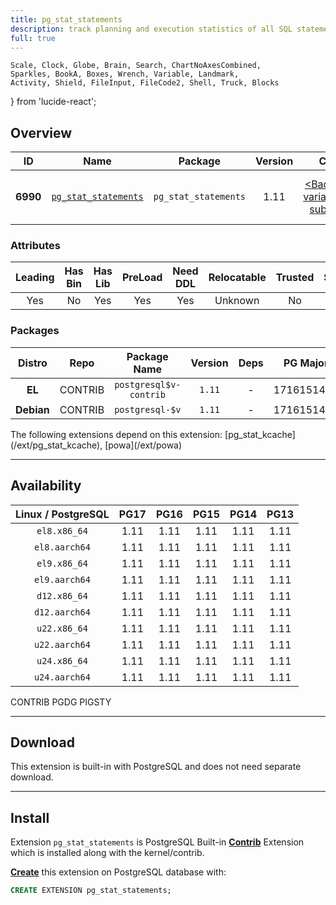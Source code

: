 ```yaml
---
title: pg_stat_statements
description: track planning and execution statistics of all SQL statements executed
full: true
---
```


    Scale, Clock, Globe, Brain, Search, ChartNoAxesCombined,
    Sparkles, BookA, Boxes, Wrench, Variable, Landmark,
    Activity, Shield, FileInput, FileCode2, Shell, Truck, Blocks
} from 'lucide-react';

## Overview

| <TooltipIconButton tooltip="Extension unique identifier" side="top">ID</TooltipIconButton> | <TooltipIconButton tooltip="Extension name" side="top">Name</TooltipIconButton> | <TooltipIconButton tooltip="Package name for installation" side="top">Package</TooltipIconButton> | <TooltipIconButton tooltip="Latest available extension version" side="top">Version</TooltipIconButton> | <TooltipIconButton tooltip="Extension category" side="top">Category</TooltipIconButton> | <TooltipIconButton tooltip="Open source license" side="top">License</TooltipIconButton> | <TooltipIconButton tooltip="Programming language" side="top">Lang</TooltipIconButton> |
|:--------:|:--------:|:----------:|:--------------:|:---------------------------------------:|:------------------------------------------------------:|:----:|
| **6990** | [`pg_stat_statements`](https://www.postgresql.org/docs/current/pgstatstatements.html) | `pg_stat_statements` | 1.11 | <a href="/ext/stat" className="no-underline"><Badge icon={<Activity />} variant="green-subtle">STAT</Badge></a> | <a href="/ext/list/license#postgresql" className="no-underline"><Badge icon={<Scale />} variant="blue-subtle">PostgreSQL</Badge></a> | <a href="/ext/list/lang#c"><Badge icon={<FileCode2 />} variant="blue-subtle">C</Badge></a> |

### Attributes

| <TooltipIconButton tooltip="The Primary Leading extension in the Package" side="top">Leading</TooltipIconButton> | <TooltipIconButton tooltip="Contains binary utils" side="top">Has Bin</TooltipIconButton> | <TooltipIconButton tooltip="Contains .so shared library files" side="top">Has Lib</TooltipIconButton> | <TooltipIconButton tooltip="Requires preloading via shared_preload_libraries" side="top">PreLoad</TooltipIconButton> | <TooltipIconButton tooltip="Requires CREATE EXTENSION DDL command" side="top">Need DDL</TooltipIconButton> | <TooltipIconButton tooltip="Can be installed in any schema" side="top">Relocatable</TooltipIconButton> | <TooltipIconButton tooltip="Can be created by non-superuser" side="top">Trusted</TooltipIconButton> | <TooltipIconButton tooltip="Schemas used by this extension" side="top">Schemas</TooltipIconButton> |
|:-------:|:-------:|:-------:|:-------:|:--------:|:-----------:|:-------:|:-------:|
| Yes | No | Yes | Yes | Yes | Unknown | No | - |

### Packages

| <TooltipIconButton tooltip="Linux distribution family, EL or Debian" side="top">Distro</TooltipIconButton> | <TooltipIconButton tooltip="Package repository" side="top">Repo</TooltipIconButton> | <TooltipIconButton tooltip="The RPM/DEB Package Name Pattern (replace $v with real pg major)" side="top">Package Name</TooltipIconButton> | <TooltipIconButton tooltip="Latest package version" side="top">Version</TooltipIconButton> | <TooltipIconButton tooltip="RPM/DEB Package dependencies" side="top">Deps</TooltipIconButton> | <TooltipIconButton tooltip="Available in these PostgreSQL Major Versions" side="top">PG Major</TooltipIconButton> |
|:----------:|:--------:|:------------------------:|:-----------:|:------------:|:------------------:|
|   **EL**   | <Badge variant="green-subtle"><span className="font-bold">CONTRIB</span></Badge> | `postgresql$v-contrib` | `1.11` | - | <Badge variant="green-subtle">17</Badge><Badge variant="green-subtle">16</Badge><Badge variant="green-subtle">15</Badge><Badge variant="green-subtle">14</Badge><Badge variant="green-subtle">13</Badge> |
| **Debian** | <Badge variant="green-subtle"><span className="font-bold">CONTRIB</span></Badge> | `postgresql-$v` | `1.11` | - | <Badge variant="green-subtle">17</Badge><Badge variant="green-subtle">16</Badge><Badge variant="green-subtle">15</Badge><Badge variant="green-subtle">14</Badge><Badge variant="green-subtle">13</Badge> |


<Callout title="Dependent Extensions" type="info">
    The following extensions depend on this extension: [pg_stat_kcache](/ext/pg_stat_kcache), [powa](/ext/powa)
</Callout>


------

## Availability

| <TooltipIconButton tooltip="Linux Distro Arch / PostgreSQL Major Version" side="top">Linux / PostgreSQL </TooltipIconButton> | **PG17** | **PG16** | **PG15** | **PG14** | **PG13** |
|:-----:|:-----:|:-----:|:-----:|:-----:|:-----:|
| `el8.x86_64` | <Badge variant="green-subtle">1.11</Badge> | <Badge variant="green-subtle">1.11</Badge> | <Badge variant="green-subtle">1.11</Badge> | <Badge variant="green-subtle">1.11</Badge> | <Badge variant="green-subtle">1.11</Badge> |
| `el8.aarch64` | <Badge variant="green-subtle">1.11</Badge> | <Badge variant="green-subtle">1.11</Badge> | <Badge variant="green-subtle">1.11</Badge> | <Badge variant="green-subtle">1.11</Badge> | <Badge variant="green-subtle">1.11</Badge> |
| `el9.x86_64` | <Badge variant="green-subtle">1.11</Badge> | <Badge variant="green-subtle">1.11</Badge> | <Badge variant="green-subtle">1.11</Badge> | <Badge variant="green-subtle">1.11</Badge> | <Badge variant="green-subtle">1.11</Badge> |
| `el9.aarch64` | <Badge variant="green-subtle">1.11</Badge> | <Badge variant="green-subtle">1.11</Badge> | <Badge variant="green-subtle">1.11</Badge> | <Badge variant="green-subtle">1.11</Badge> | <Badge variant="green-subtle">1.11</Badge> |
| `d12.x86_64` | <Badge variant="green-subtle">1.11</Badge> | <Badge variant="green-subtle">1.11</Badge> | <Badge variant="green-subtle">1.11</Badge> | <Badge variant="green-subtle">1.11</Badge> | <Badge variant="green-subtle">1.11</Badge> |
| `d12.aarch64` | <Badge variant="green-subtle">1.11</Badge> | <Badge variant="green-subtle">1.11</Badge> | <Badge variant="green-subtle">1.11</Badge> | <Badge variant="green-subtle">1.11</Badge> | <Badge variant="green-subtle">1.11</Badge> |
| `u22.x86_64` | <Badge variant="green-subtle">1.11</Badge> | <Badge variant="green-subtle">1.11</Badge> | <Badge variant="green-subtle">1.11</Badge> | <Badge variant="green-subtle">1.11</Badge> | <Badge variant="green-subtle">1.11</Badge> |
| `u22.aarch64` | <Badge variant="green-subtle">1.11</Badge> | <Badge variant="green-subtle">1.11</Badge> | <Badge variant="green-subtle">1.11</Badge> | <Badge variant="green-subtle">1.11</Badge> | <Badge variant="green-subtle">1.11</Badge> |
| `u24.x86_64` | <Badge variant="green-subtle">1.11</Badge> | <Badge variant="green-subtle">1.11</Badge> | <Badge variant="green-subtle">1.11</Badge> | <Badge variant="green-subtle">1.11</Badge> | <Badge variant="green-subtle">1.11</Badge> |
| `u24.aarch64` | <Badge variant="green-subtle">1.11</Badge> | <Badge variant="green-subtle">1.11</Badge> | <Badge variant="green-subtle">1.11</Badge> | <Badge variant="green-subtle">1.11</Badge> | <Badge variant="green-subtle">1.11</Badge> |

<Badge variant="green-subtle"><span className="font-black">CONTRIB</span></Badge> <Badge variant="blue-subtle"><span className="font-black">PGDG</span></Badge> <Badge variant="amber-subtle"><span className="font-black">PIGSTY</span></Badge>

------

## Download

This extension is built-in with PostgreSQL and does not need separate download.

------

## Install

Extension `pg_stat_statements` is PostgreSQL Built-in [**Contrib**](/ext/list/contrib) Extension which is installed along with the kernel/contrib.

[**Create**](/docs/pgsql/extension/create) this extension on PostgreSQL database with:

```sql
CREATE EXTENSION pg_stat_statements;
```


